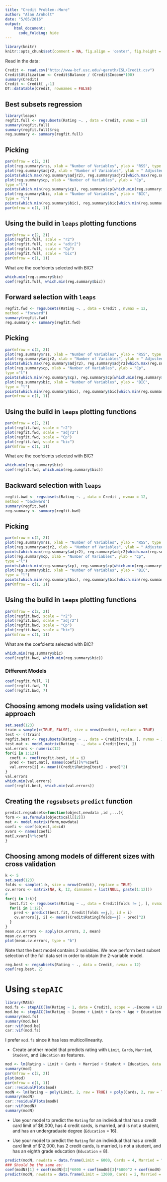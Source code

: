 ```yaml
---
title: "Credit Problem--More"
author: "Alan Arnholt"
date: "5/05/2016"
output: 
    html_document:
      code_folding: hide
---
```


```r
library(knitr)
knitr::opts_chunk$set(comment = NA, fig.align = 'center', fig.height = 5, fig.width = 5, prompt = FALSE, highlight = TRUE, tidy = FALSE, warning = FALSE, message = FALSE, tidy.opts=list(blank = TRUE, width.cutoff = 80))
```



Read in the data:

```r
Credit <- read.csv("http://www-bcf.usc.edu/~gareth/ISL/Credit.csv")
Credit$Utilization <- Credit$Balance / (Credit$Income*100)
summary(Credit)
Credit <- Credit[ ,-1]
DT::datatable(Credit, rownames = FALSE)
```


## Best subsets regression

```r
library(leaps)
regfit.full <- regsubsets(Rating ~. , data = Credit, nvmax = 12)
summary(regfit.full)
summary(regfit.full)$rsq
reg.summary <- summary(regfit.full)
```

## Picking

```r
par(mfrow = c(2, 2))
plot(reg.summary$rss, xlab = "Number of Variables", ylab = "RSS", type = "l")
plot(reg.summary$adjr2, xlab = "Number of Variables", ylab = " Adjusted RSq", type = "l")
points(which.max(reg.summary$adjr2), reg.summary$adjr2[which.max(reg.summary$adjr2)], col = "red",cex = 2, pch = 20)
plot(reg.summary$cp, xlab = "Number of Variables", ylab = "Cp",
type ="l")
points(which.min(reg.summary$cp), reg.summary$cp[which.min(reg.summary$cp)], col = "red", cex = 2, pch = 20)
plot(reg.summary$bic, xlab = "Number of Variables", ylab = "BIC",
type = "l")
points(which.min(reg.summary$bic), reg.summary$bic[which.min(reg.summary$bic)], col = "red", cex = 2, pch = 20)
par(mfrow = c(1, 1))
```

## Using the build in `leaps` plotting functions

```r
par(mfrow = c(2, 2))
plot(regfit.full, scale = "r2")
plot(regfit.full, scale = "adjr2")
plot(regfit.full, scale = "Cp")
plot(regfit.full, scale = "bic")
par(mfrow = c(1, 1))
```

What are the coefcients selected with BIC?

```r
which.min(reg.summary$bic)
coef(regfit.full, which.min(reg.summary$bic))
```

## Forward selection with `leaps`

```r
regfit.fwd <- regsubsets(Rating ~. , data = Credit , nvmax = 12,
method = "forward")
summary(regfit.fwd)
reg.summary <- summary(regfit.fwd)
```

## Picking

```r
par(mfrow = c(2, 2))
plot(reg.summary$rss, xlab = "Number of Variables", ylab = "RSS", type = "l")
plot(reg.summary$adjr2, xlab = "Number of Variables", ylab = " Adjusted RSq", type = "l")
points(which.max(reg.summary$adjr2), reg.summary$adjr2[which.max(reg.summary$adjr2)], col = "red",cex = 2, pch = 20)
plot(reg.summary$cp, xlab = "Number of Variables", ylab = "Cp",
type ="l")
points(which.min(reg.summary$cp), reg.summary$cp[which.min(reg.summary$cp)], col = "red", cex = 2, pch = 20)
plot(reg.summary$bic, xlab = "Number of Variables", ylab = "BIC",
type = "l")
points(which.min(reg.summary$bic), reg.summary$bic[which.min(reg.summary$bic)], col = "red", cex = 2, pch = 20)
par(mfrow = c(1, 1))
```

## Using the build in `leaps` plotting functions

```r
par(mfrow = c(2, 2))
plot(regfit.fwd, scale = "r2")
plot(regfit.fwd, scale = "adjr2")
plot(regfit.fwd, scale = "Cp")
plot(regfit.fwd, scale = "bic")
par(mfrow = c(1, 1))
```

What are the coefcients selected with BIC?

```r
which.min(reg.summary$bic)
coef(regfit.fwd, which.min(reg.summary$bic))
```


## Backward selection with `leaps`

```r
regfit.bwd <- regsubsets(Rating ~. , data = Credit , nvmax = 12,
method = "backward")
summary(regfit.bwd)
reg.summary <- summary(regfit.bwd)
```

## Picking

```r
par(mfrow = c(2, 2))
plot(reg.summary$rss, xlab = "Number of Variables", ylab = "RSS", type = "l")
plot(reg.summary$adjr2, xlab = "Number of Variables", ylab = " Adjusted RSq", type = "l")
points(which.max(reg.summary$adjr2), reg.summary$adjr2[which.max(reg.summary$adjr2)], col = "red",cex = 2, pch = 20)
plot(reg.summary$cp, xlab = "Number of Variables", ylab = "Cp",
type ="l")
points(which.min(reg.summary$cp), reg.summary$cp[which.min(reg.summary$cp)], col = "red", cex = 2, pch = 20)
plot(reg.summary$bic, xlab = "Number of Variables", ylab = "BIC",
type = "l")
points(which.min(reg.summary$bic), reg.summary$bic[which.min(reg.summary$bic)], col = "red", cex = 2, pch = 20)
par(mfrow = c(1, 1))
```

## Using the build in `leaps` plotting functions

```r
par(mfrow = c(2, 2))
plot(regfit.bwd, scale = "r2")
plot(regfit.bwd, scale = "adjr2")
plot(regfit.bwd, scale = "Cp")
plot(regfit.bwd, scale = "bic")
par(mfrow = c(1, 1))
```

What are the coefcients selected with BIC?

```r
which.min(reg.summary$bic)
coef(regfit.bwd, which.min(reg.summary$bic))
```

### Different Models

```r
coef(regfit.full, 7)
coef(regfit.fwd, 7)
coef(regfit.bwd, 7)
```


## Choosing among models using validation set approach

```r
set.seed(123)
train = sample(c(TRUE, FALSE), size = nrow(Credit), replace = TRUE)
test <- (!train)
regfit.best <- regsubsets(Rating ~ ., data = Credit[train, ], nvmax = 12)
test.mat <- model.matrix(Rating ~ ., data = Credit[test, ])
val.errors <- numeric(12)
for(i in 1:12){
  coefi <- coef(regfit.best, id = i)
  pred <- test.mat[, names(coefi)]%*%coefi
  val.errors[i] <- mean((Credit$Rating[test] - pred)^2)
}
val.errors
which.min(val.errors)
coef(regfit.best, which.min(val.errors))
```

## Creating the `regsubsets` `predict` function

```r
predict.regsubsets=function(object,newdata ,id ,...){
form <- as.formula(object$call[[2]])
mat <- model.matrix(form,newdata)
coefi <- coef(object,id=id)
xvars <- names(coefi)
mat[,xvars]%*%coefi
}
```


## Choosing among models of different sizes with cross validation

```r
k <- 5
set.seed(123)
folds <- sample(1:k, size = nrow(Credit), replace = TRUE)
cv.errors <- matrix(NA, k, 12, dimnames = list(NULL, paste(1:12)))
#
for(j in 1:k){
  best.fit <- regsubsets(Rating ~ ., data = Credit[folds != j, ], nvmax = 12)
  for(i in 1:12){
    pred <- predict(best.fit, Credit[folds ==j,], id = i)
    cv.errors[j, i] <- mean((Credit$Rating[folds==j] - pred)^2)
  }
}
mean.cv.errors <- apply(cv.errors, 2, mean)
mean.cv.errors
plot(mean.cv.errors, type = "b")
```

Note that the best model contains 2 variables.  We now perform best subset selection of the full data set in order to obtain the 2-variable model.

```r
reg.best <- regsubsets(Rating ~ ., data = Credit, nvmax = 12)
coef(reg.best, 2)
```



# Using `stepAIC`

```r
library(MASS)
mod.fs <- stepAIC(lm(Rating ~ 1, data = Credit), scope = .~Income + Limit + Cards + Age + Education + Gender + Student + Married + Ethnicity + Balance + Utilization, direction = "forward", test = "F")
mod.be <- stepAIC(lm(Rating ~ Income + Limit + Cards + Age + Education + Gender + Student + Married + Ethnicity + Balance + Utilization, data = Credit), direction = "backward", test = "F")
summary(mod.fs)
summary(mod.be) 
car::vif(mod.be)
car::vif(mod.fs)
```

I prefer `mod.fs` since it has less multicollinearity.

* Create another model that predicts rating with `Limit`, `Cards`, `Married`, `Student`, and `Education` as features. 

```r
mod <- lm(Rating ~ Limit + Cards + Married + Student + Education, data = Credit)
summary(mod)
par(mfrow = c(2, 2))
plot(mod)
par(mfrow = c(1, 1))
car::residualPlots(mod)
modN <- lm(Rating ~ poly(Limit, 2, raw = TRUE) + poly(Cards, 2, raw = TRUE) + Married + Student + Education, data = Credit)
summary(modN)
car::residualPlots(modN)
car::vif(modN)
summary(modN)
```

* Use your model to predict the `Rating` for an individual that has a credit card limit of
$6,000, has 4 credit cards, is married, and is not a student, and has an undergraduate degree (`Education` = 16).

* Use your model to predict the `Rating` for an individual that has a credit card limit of
$12,000, has 2 credit cards, is married, is not a student, and has an eighth grade education (`Education` = 8).

```r
predict(modN, newdata = data.frame(Limit = 6000, Cards = 4, Married = "Yes", Student = "No", Education = 16), response = "pred")
### Should be the same as:
coef(modN)[1] + coef(modN)[2]*6000 + coef(modN)[3]*6000^2 + coef(modN)[4]*4 + coef(modN)[5]*4^2 + coef(modN)[6]*1 + coef(modN)[7]*0 + coef(modN)[8]*16
predict(modN, newdata = data.frame(Limit = 12000, Cards = 2, Married = "Yes", Student = "No", Education = 8), response = "pred")
```

